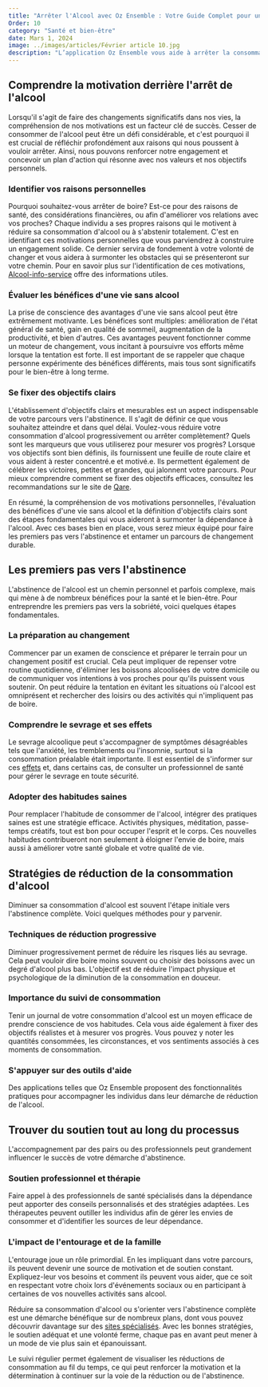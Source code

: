 ```yaml
---
title: "Arrêter l'Alcool avec Oz Ensemble : Votre Guide Complet pour une Vie Sans Alcool"
Order: 10
category: "Santé et bien-être"
date: Mars 1, 2024
image: ../images/articles/Février article 10.jpg
description: "L’application Oz Ensemble vous aide à arrêter la consommation d’alcool. Découvrez notre guide complet"
---
```


## Comprendre la motivation derrière l'arrêt de l'alcool

Lorsqu'il s'agit de faire des changements significatifs dans nos vies, la compréhension de nos motivations est un facteur clé de succès. Cesser de consommer de l'alcool peut être un défi considérable, et c'est pourquoi il est crucial de réfléchir profondément aux raisons qui nous poussent à vouloir arrêter. Ainsi, nous pouvons renforcer notre engagement et concevoir un plan d'action qui résonne avec nos valeurs et nos objectifs personnels.

### Identifier vos raisons personnelles

Pourquoi souhaitez-vous arrêter de boire? Est-ce pour des raisons de santé, des considérations financières, ou afin d'améliorer vos relations avec vos proches? Chaque individu a ses propres raisons qui le motivent à réduire sa consommation d'alcool ou à s'abstenir totalement. C'est en identifiant ces motivations personnelles que vous parviendrez à construire un engagement solide. Ce dernier servira de fondement à votre volonté de changer et vous aidera à surmonter les obstacles qui se présenteront sur votre chemin. Pour en savoir plus sur l'identification de ces motivations, [Alcool-info-service](https://www.alcool-info-service.fr/alcool-et-vous/arreter-consommation-alcool/comment-arreter-alcool) offre des informations utiles.

### Évaluer les bénéfices d'une vie sans alcool

La prise de conscience des avantages d'une vie sans alcool peut être extrêmement motivante. Les bénéfices sont multiples: amélioration de l'état général de santé, gain en qualité de sommeil, augmentation de la productivité, et bien d'autres. Ces avantages peuvent fonctionner comme un moteur de changement, vous incitant à poursuivre vos efforts même lorsque la tentation est forte. Il est important de se rappeler que chaque personne expérimente des bénéfices différents, mais tous sont significatifs pour le bien-être à long terme.

### Se fixer des objectifs clairs

L'établissement d'objectifs clairs et mesurables est un aspect indispensable de votre parcours vers l'abstinence. Il s'agit de définir ce que vous souhaitez atteindre et dans quel délai. Voulez-vous réduire votre consommation d'alcool progressivement ou arrêter complètement? Quels sont les marqueurs que vous utiliserez pour mesurer vos progrès? Lorsque vos objectifs sont bien définis, ils fournissent une feuille de route claire et vous aident à rester concentré.e et motivé.e. Ils permettent également de célébrer les victoires, petites et grandes, qui jalonnent votre parcours. Pour mieux comprendre comment se fixer des objectifs efficaces, consultez les recommandations sur le site de [Qare](https://www.qare.fr/sante/alcoolisme/arret/).

En résumé, la compréhension de vos motivations personnelles, l'évaluation des bénéfices d'une vie sans alcool et la définition d'objectifs clairs sont des étapes fondamentales qui vous aideront à surmonter la dépendance à l'alcool. Avec ces bases bien en place, vous serez mieux équipé pour faire les premiers pas vers l'abstinence et entamer un parcours de changement durable.

## Les premiers pas vers l'abstinence

L'abstinence de l'alcool est un chemin personnel et parfois complexe, mais qui mène à de nombreux bénéfices pour la santé et le bien-être. Pour entreprendre les premiers pas vers la sobriété, voici quelques étapes fondamentales.

### La préparation au changement

Commencer par un examen de conscience et préparer le terrain pour un changement positif est crucial. Cela peut impliquer de repenser votre routine quotidienne, d'éliminer les boissons alcoolisées de votre domicile ou de communiquer vos intentions à vos proches pour qu'ils puissent vous soutenir. On peut réduire la tentation en évitant les situations où l'alcool est omniprésent et rechercher des loisirs ou des activités qui n'impliquent pas de boire.

### Comprendre le sevrage et ses effets

Le sevrage alcoolique peut s'accompagner de symptômes désagréables tels que l'anxiété, les tremblements ou l'insomnie, surtout si la consommation préalable était importante. Il est essentiel de s'informer sur ces [effets](https://www.livi.fr/en-bonne-sante/arret-alcool-bienfaits/) et, dans certains cas, de consulter un professionnel de santé pour gérer le sevrage en toute sécurité.

### Adopter des habitudes saines

Pour remplacer l'habitude de consommer de l'alcool, intégrer des pratiques saines est une stratégie efficace. Activités physiques, méditation, passe-temps créatifs, tout est bon pour occuper l'esprit et le corps. Ces nouvelles habitudes contribueront non seulement à éloigner l'envie de boire, mais aussi à améliorer votre santé globale et votre qualité de vie.

## Stratégies de réduction de la consommation d'alcool

Diminuer sa consommation d'alcool est souvent l'étape initiale vers l'abstinence complète. Voici quelques méthodes pour y parvenir.

### Techniques de réduction progressive

Diminuer progressivement permet de réduire les risques liés au sevrage. Cela peut vouloir dire boire moins souvent ou choisir des boissons avec un degré d'alcool plus bas. L'objectif est de réduire l'impact physique et psychologique de la diminution de la consommation en douceur.

### Importance du suivi de consommation

Tenir un journal de votre consommation d'alcool est un moyen efficace de prendre conscience de vos habitudes. Cela vous aide également à fixer des objectifs réalistes et à mesurer vos progrès. Vous pouvez y noter les quantités consommées, les circonstances, et vos sentiments associés à ces moments de consommation.

### S'appuyer sur des outils d'aide

Des applications telles que Oz Ensemble proposent des fonctionnalités pratiques pour accompagner les individus dans leur démarche de réduction de l'alcool.

## Trouver du soutien tout au long du processus

L'accompagnement par des pairs ou des professionnels peut grandement influencer le succès de votre démarche d'abstinence.

### Soutien professionnel et thérapie

Faire appel à des professionnels de santé spécialisés dans la dépendance peut apporter des conseils personnalisés et des stratégies adaptées. Les thérapeutes peuvent outiller les individus afin de gérer les envies de consommer et d'identifier les sources de leur dépendance.

### L'impact de l'entourage et de la famille

L'entourage joue un rôle primordial. En les impliquant dans votre parcours, ils peuvent devenir une source de motivation et de soutien constant. Expliquez-leur vos besoins et comment ils peuvent vous aider, que ce soit en respectant votre choix lors d'événements sociaux ou en participant à certaines de vos nouvelles activités sans alcool.

Réduire sa consommation d'alcool ou s'orienter vers l'abstinence complète est une démarche bénéfique sur de nombreux plans, dont vous pouvez découvrir davantage sur des [sites spécialisés](https://www.livi.fr/en-bonne-sante/6-bonnes-raisons-de-diminuer-sa-consommation-dalcool/). Avec les bonnes stratégies, le soutien adéquat et une volonté ferme, chaque pas en avant peut mener à un mode de vie plus sain et épanouissant.

Le suivi régulier permet également de visualiser les réductions de consommation au fil du temps, ce qui peut renforcer la motivation et la détermination à continuer sur la voie de la réduction ou de l'abstinence.
